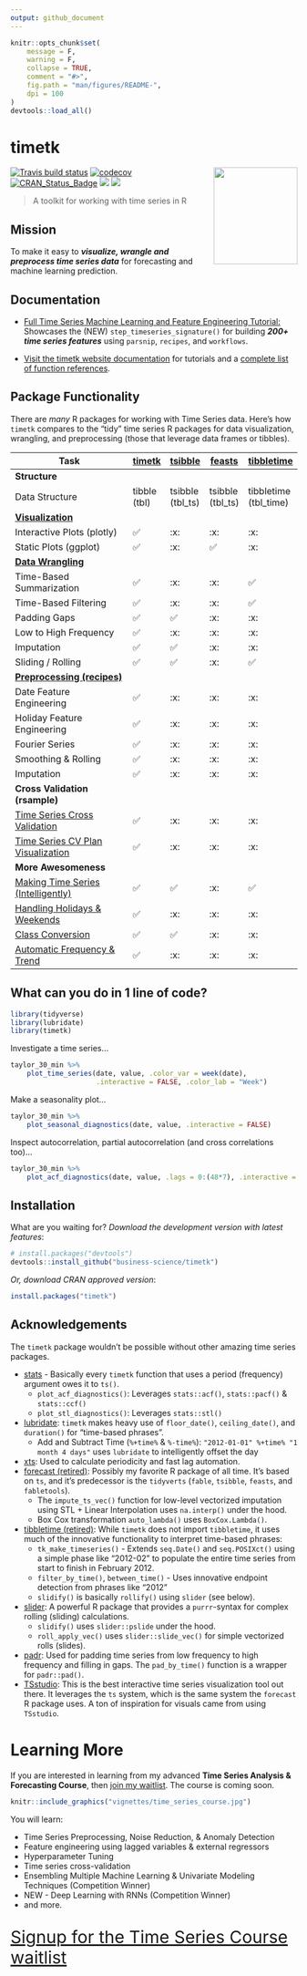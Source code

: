 ```yaml
---
output: github_document
---
```


<!-- README.md is generated from README.Rmd. Please edit that file -->

```r
knitr::opts_chunk$set(
    message = F, 
    warning = F,
    collapse = TRUE,
    comment = "#>",
    fig.path = "man/figures/README-", 
    dpi = 100
)
devtools::load_all()
```


# timetk 
<img src="man/figures/logo.png" width="147" height="170" align="right" />

[![Travis build status](https://travis-ci.org/business-science/timetk.svg?branch=master)](https://travis-ci.org/business-science/timetk)
[![codecov](https://codecov.io/gh/business-science/timetk/branch/master/graph/badge.svg)](https://codecov.io/gh/business-science/timetk)
[![CRAN_Status_Badge](http://www.r-pkg.org/badges/version/timetk)](https://cran.r-project.org/package=timetk)
![](http://cranlogs.r-pkg.org/badges/timetk?color=brightgreen)
![](http://cranlogs.r-pkg.org/badges/grand-total/timetk?color=brightgreen)



> A toolkit for working with time series in R

## Mission

To make it easy to ___visualize, wrangle and preprocess time series data___ for forecasting and machine learning prediction. 

## Documentation

- [Full Time Series Machine Learning and Feature Engineering Tutorial:](https://www.business-science.io/time-series/2020/03/18/time-series-machine-learning.html) Showcases the (NEW) `step_timeseries_signature()` for building ___200+ time series features___ using `parsnip`, `recipes`, and `workflows`. 

- [Visit the timetk website documentation](https://business-science.github.io/timetk/) for tutorials and a [complete list of function references](https://business-science.github.io/timetk/reference/index.html). 

## Package Functionality

There are _many_ R packages for working with Time Series data. Here's how `timetk` compares to the "tidy" time series R packages for data visualization, wrangling, and preprocessing (those that leverage data frames or tibbles). 


<div class = "comparison">

| Task                         | [timetk](https://business-science.github.io/timetk/) | [tsibble](https://tsibble.tidyverts.org/index.html) | [feasts](https://feasts.tidyverts.org/index.html) | [tibbletime](https://business-science.github.io/tibbletime/) |
|------------------------------|--------|---------|---------|-------------|
| __Structure__            |        |         |         |             |             
| Data Structure               | tibble (tbl)  | tsibble (tbl_ts)| tsibble (tbl_ts) | tibbletime (tbl_time)  |
| [__Visualization__](https://business-science.github.io/timetk/articles/TK04_Plotting_Time_Series.html)            |        |         |         |             |             
| Interactive Plots (plotly)   |  ✅  |  :x:  |  :x:  |  :x: | 
| Static Plots (ggplot)        |  ✅  |  :x:  |  ✅   |  :x:  |  
| [__Data Wrangling__](https://business-science.github.io/timetk/articles/TK07_Time_Series_Data_Wrangling.html)           |        |         |         |             |             
| Time-Based Summarization     |  ✅  |  :x:  |  :x:   |  ✅  |  
| Time-Based Filtering         |  ✅  |  :x:  |  :x:   |  ✅  |  
| Padding Gaps                 |  ✅  |  ✅  |  :x:   |  :x:  |  
| Low to High Frequency        |  ✅  |  :x:  |  :x:   |  :x:  |  
| Imputation                   |  ✅  |  ✅  |  :x:   |  :x:  |  
| Sliding / Rolling            |  ✅  |  ✅  |  :x:   |  ✅  |  
| [__Preprocessing (recipes)__](https://business-science.github.io/timetk/articles/TK03_Forecasting_Using_Time_Series_Signature.html)  |        |         |         |             |             
| Date Feature Engineering     |  ✅  |  :x:  |  :x:   |  :x:  |  
| Holiday Feature Engineering  |  ✅  |  :x:  |  :x:   |  :x:  |  
| Fourier Series               |  ✅  |  :x:  |  :x:   |  :x:  |  
| Smoothing & Rolling          |  ✅  |  :x:  |  :x:   |  :x:  |  
| Imputation                   |  ✅  |  :x:  |  :x:   |  :x:  |  
| __Cross Validation (rsample)__  |        |         |         |             |             
| [Time Series Cross Validation](https://business-science.github.io/timetk/reference/time_series_cv.html)      |  ✅  |  :x:  |  :x:   |  :x:  |  
| [Time Series CV Plan Visualization](https://business-science.github.io/timetk/reference/plot_time_series_cv_plan.html) |  ✅  |  :x:  |  :x:   |  :x:  |  
| __More Awesomeness__         |        |         |         |             |             
| [Making Time Series (Intelligently)](https://business-science.github.io/timetk/articles/TK02_Time_Series_Date_Sequences.html)  |  ✅  |  ✅  |  :x:   |  ✅  |  
| [Handling Holidays & Weekends](https://business-science.github.io/timetk/articles/TK02_Time_Series_Date_Sequences.html)        |  ✅  |  :x:  |  :x:   |  :x:  |  
| [Class Conversion](https://business-science.github.io/timetk/articles/TK00_Time_Series_Coercion.html)                    |  ✅  |  ✅  |  :x:   |  :x:  |  
| [Automatic Frequency & Trend](https://business-science.github.io/timetk/articles/TK06_Automatic_Frequency_And_Trend_Selection.html)         |  ✅  |  :x:  |  :x:   |  :x:  |  

</div>

## What can you do in 1 line of code?

```r
library(tidyverse)
library(lubridate)
library(timetk)
```

Investigate a time series... 

```r
taylor_30_min %>%
    plot_time_series(date, value, .color_var = week(date), 
                     .interactive = FALSE, .color_lab = "Week")
```

Make a seasonality plot...

```r
taylor_30_min %>%
    plot_seasonal_diagnostics(date, value, .interactive = FALSE)
```

Inspect autocorrelation, partial autocorrelation (and cross correlations too)...

```r
taylor_30_min %>%
    plot_acf_diagnostics(date, value, .lags = 0:(48*7), .interactive = FALSE)
```


## Installation

What are you waiting for? _Download the development version with latest features_:

``` r
# install.packages("devtools")
devtools::install_github("business-science/timetk")
```

_Or, download CRAN approved version_:

```r
install.packages("timetk")
```

## Acknowledgements

The `timetk` package wouldn't be possible without other amazing time series packages. 

* [stats](https://rdrr.io/r/stats/stats-package.html) - Basically every `timetk` function that uses a period (frequency) argument owes it to `ts()`. 
    - `plot_acf_diagnostics()`: Leverages `stats::acf()`, `stats::pacf()` & `stats::ccf()`
    - `plot_stl_diagnostics()`: Leverages `stats::stl()`
* [lubridate](https://github.com/hadley/lubridate): `timetk` makes heavy use of `floor_date()`, `ceiling_date()`, and `duration()` for "time-based phrases". 
    - Add and Subtract Time (`%+time%` & `%-time%`): `"2012-01-01" %+time% "1 month 4 days"` uses `lubridate` to intelligently offset the day
* [xts](https://github.com/joshuaulrich/xts): Used to calculate periodicity and fast lag automation. 
* [forecast (retired)](https://pkg.robjhyndman.com/forecast/): Possibly my favorite R package of all time. It's based on `ts`, and it's predecessor is the `tidyverts` (`fable`, `tsibble`, `feasts`, and `fabletools`). 
    - The `impute_ts_vec()` function for low-level vectorized imputation using STL + Linear Interpolation uses `na.interp()` under the hood. 
    - Box Cox transformation `auto_lambda()` uses `BoxCox.Lambda()`.  
* [tibbletime (retired)](https://business-science.github.io/tibbletime/): While `timetk` does not import `tibbletime`, it uses much of the innovative functionality to interpret time-based phrases:
    - `tk_make_timeseries()` - Extends `seq.Date()` and `seq.POSIXct()` using a simple phase like "2012-02" to populate the entire time series from start to finish in February 2012.
    - `filter_by_time()`, `between_time()` - Uses innovative endpoint detection from phrases like "2012"
    - `slidify()` is basically `rollify()` using `slider` (see below).
* [slider](https://davisvaughan.github.io/slider/): A powerful R package that provides a `purrr`-syntax for complex rolling (sliding) calculations. 
    - `slidify()` uses `slider::pslide` under the hood. 
    - `roll_apply_vec()` uses `slider::slide_vec()` for simple vectorized rolls (slides).
* [padr](https://edwinth.github.io/padr/): Used for padding time series from low frequency to high frequency and filling in gaps. The `pad_by_time()` function is a wrapper for `padr::pad()`.
* [TSstudio](https://github.com/RamiKrispin/TSstudio): This is the best interactive time series visualization tool out there. It leverages the `ts` system, which is the same system the `forecast` R package uses. A ton of inspiration for visuals came from using `TSstudio`. 


# Learning More

If you are interested in learning from my advanced __Time Series Analysis & Forecasting Course__, then [join my waitlist](https://mailchi.mp/business-science/time-series-forecasting-course-coming-soon). The course is coming soon. 

```r
knitr::include_graphics("vignettes/time_series_course.jpg")
```

You will learn:

- Time Series Preprocessing, Noise Reduction, & Anomaly Detection
- Feature engineering using lagged variables & external regressors
- Hyperparameter Tuning
- Time series cross-validation
- Ensembling Multiple Machine Learning & Univariate Modeling Techniques (Competition Winner)
- NEW - Deep Learning with RNNs (Competition Winner)
- and more.

<p class="text-center" style="font-size:30px;">
<a href="https://mailchi.mp/business-science/time-series-forecasting-course-coming-soon">Signup for the Time Series Course waitlist</a>
</p>

